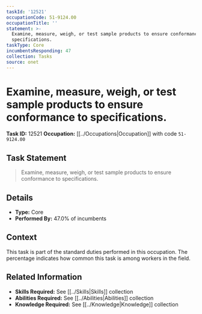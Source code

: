 ```yaml
---
taskId: '12521'
occupationCode: 51-9124.00
occupationTitle: ''
statement: >-
  Examine, measure, weigh, or test sample products to ensure conformance to
  specifications.
taskType: Core
incumbentsResponding: 47
collection: Tasks
source: onet
---
```

# Examine, measure, weigh, or test sample products to ensure conformance to specifications.

**Task ID:** 12521
**Occupation:** [[../Occupations|Occupation]] with code `51-9124.00`

## Task Statement

> Examine, measure, weigh, or test sample products to ensure conformance to specifications.

## Details

- **Type:** Core
- **Performed By:** 47.0% of incumbents

## Context

This task is part of the standard duties performed in this occupation. The percentage indicates how common this task is among workers in the field.

## Related Information

- **Skills Required:** See [[../Skills|Skills]] collection
- **Abilities Required:** See [[../Abilities|Abilities]] collection
- **Knowledge Required:** See [[../Knowledge|Knowledge]] collection
